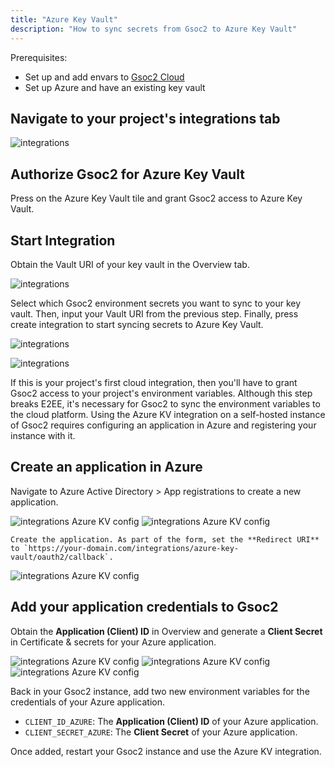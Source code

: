 ```yaml
---
title: "Azure Key Vault"
description: "How to sync secrets from Gsoc2 to Azure Key Vault"
---
```


<Tabs>
  <Tab title="Usage">
  Prerequisites:

- Set up and add envars to [Gsoc2 Cloud](https://app.gsoc2.com)
- Set up Azure and have an existing key vault

## Navigate to your project's integrations tab

![integrations](../../images/integrations.png)

## Authorize Gsoc2 for Azure Key Vault

Press on the Azure Key Vault tile and grant Gsoc2 access to Azure Key Vault.

## Start Integration

Obtain the Vault URI of your key vault in the Overview tab.

![integrations](../../images/integrations/azure-key-vault/integrations-azure-key-vault-vault-uri.png)

Select which Gsoc2 environment secrets you want to sync to your key vault. Then, input your Vault URI from the previous step. Finally, press create integration to start syncing secrets to Azure Key Vault.

![integrations](../../images/integrations/azure-key-vault/integrations-azure-key-vault-create.png)

![integrations](../../images/integrations/azure-key-vault/integrations-azure-key-vault.png)

<Info>
  If this is your project's first cloud integration, then you'll have to grant
  Gsoc2 access to your project's environment variables. Although this step
  breaks E2EE, it's necessary for Gsoc2 to sync the environment variables to
  the cloud platform.
</Info>
  </Tab>
  <Tab title="Self-Hosted Setup">
  Using the Azure KV integration on a self-hosted instance of Gsoc2 requires configuring an application in Azure
  and registering your instance with it.
  
  ## Create an application in Azure
  
  Navigate to Azure Active Directory > App registrations to create a new application.
  
   ![integrations Azure KV config](../../images/integrations/azure-key-vault/integrations-azure-key-vault-config-aad.png) 
   ![integrations Azure KV config](../../images/integrations/azure-key-vault/integrations-azure-key-vault-config-new-app.png) 

    Create the application. As part of the form, set the **Redirect URI** to `https://your-domain.com/integrations/azure-key-vault/oauth2/callback`.
   
   ![integrations Azure KV config](../../images/integrations/azure-key-vault/integrations-azure-key-vault-config-new-app-form.png) 
   
   ## Add your application credentials to Gsoc2
   
   Obtain the **Application (Client) ID** in Overview and generate a **Client Secret** in Certificate & secrets for your Azure application.

   ![integrations Azure KV config](../../images/integrations/azure-key-vault/integrations-azure-key-vault-config-credentials-1.png) 
   ![integrations Azure KV config](../../images/integrations/azure-key-vault/integrations-azure-key-vault-config-credentials-2.png) 
   ![integrations Azure KV config](../../images/integrations/azure-key-vault/integrations-azure-key-vault-config-credentials-3.png) 
   
   Back in your Gsoc2 instance, add two new environment variables for the credentials of your Azure application.

   - `CLIENT_ID_AZURE`: The **Application (Client) ID** of your Azure application.
   - `CLIENT_SECRET_AZURE`: The **Client Secret** of your Azure application.
   
  Once added, restart your Gsoc2 instance and use the Azure KV integration.

  
  </Tab>
</Tabs>

